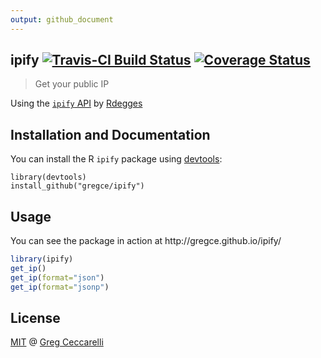 ```yaml
---
output: github_document
---
```

ipify  [![Travis-CI Build Status](https://travis-ci.org/gregce/ipify.svg?branch=master)](https://travis-ci.org/gregce/ipify)  [![Coverage Status](https://coveralls.io/repos/github/gregce/ipify/badge.svg?branch=master)](https://coveralls.io/github/gregce/ipify?branch=master)
-------------

> Get your public IP

Using the [`ipify` API](https://www.ipify.org) by [Rdegges](https://github.com/rdegges)

Installation and Documentation
------------

You can install the R `ipify` package using [devtools](https://github.com/hadley/devtools):

```
library(devtools)
install_github("gregce/ipify")
```

Usage
------------

You can see the package in action at http://gregce.github.io/ipify/

```r
library(ipify)
get_ip()
get_ip(format="json")
get_ip(format="jsonp")
```


License
-------------

[MIT](https://opensource.org/licenses/MIT) @ [Greg Ceccarelli](https://www.linkedin.com/in/gregceccarelli)





